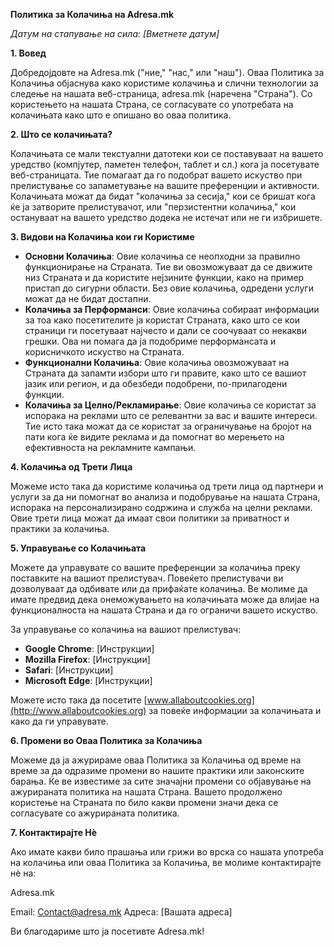 **Политика за Колачиња на Adresa.mk**

_Датум на стапување на сила: \[Вметнете датум\]_

**1\. Вовед**

Добредојдовте на Adresa.mk ("ние," "нас," или "наш"). Оваа Политика за Колачиња објаснува како користиме колачиња и слични технологии за следење на нашата веб-страница, adresa.mk (наречена "Страна"). Со користењето на нашата Страна, се согласувате со употребата на колачињата како што е опишано во оваа политика.

**2\. Што се колачињата?**

Колачињата се мали текстуални датотеки кои се поставуваат на вашето уредство (компјутер, паметен телефон, таблет и сл.) кога ја посетувате веб-страницата. Тие помагаат да го подобрат вашето искуство при прелистување со запаметување на вашите преференции и активности. Колачињата можат да бидат "колачиња за сесија," кои се бришат кога ќе ја затворите прелистувачот, или "перзистентни колачиња," кои остануваат на вашето уредство додека не истечат или не ги избришете.

**3\. Видови на Колачиња кои ги Користиме**

- **Основни Колачиња**: Овие колачиња се неопходни за правилно функционирање на Страната. Тие ви овозможуваат да се движите низ Страната и да користите нејзините функции, како на пример пристап до сигурни области. Без овие колачиња, одредени услуги можат да не бидат достапни.
- **Колачиња за Перформанси**: Овие колачиња собираат информации за тоа како посетителите ја користат Страната, како што се кои страници ги посетуваат најчесто и дали се соочуваат со некакви грешки. Ова ни помага да ја подобриме перформансата и корисничкото искуство на Страната.
- **Функционални Колачиња**: Овие колачиња овозможуваат на Страната да запамти избори што ги правите, како што се вашиот јазик или регион, и да обезбеди подобрени, по-прилагодени функции.
- **Колачиња за Целно/Рекламирање**: Овие колачиња се користат за испорака на реклами што се релевантни за вас и вашите интереси. Тие исто така можат да се користат за ограничување на бројот на пати кога ќе видите реклама и да помогнат во мерењето на ефективноста на рекламните кампањи.

**4\. Колачиња од Трети Лица**

Можеме исто така да користиме колачиња од трети лица од партнери и услуги за да ни помогнат во анализа и подобрување на нашата Страна, испорака на персонализирано содржина и служба на целни реклами. Овие трети лица можат да имаат свои политики за приватност и практики за колачиња.

**5\. Управување со Колачињата**

Можете да управувате со вашите преференции за колачиња преку поставките на вашиот прелистувач. Повеќето прелистувачи ви дозволуваат да одбивате или да прифаќате колачиња. Ве молиме да имате предвид дека онеможувањето на колачињата може да влијае на функционалноста на нашата Страна и да го ограничи вашето искуство.

За управување со колачиња на вашиот прелистувач:

- **Google Chrome**: \[Инструкции\]
- **Mozilla Firefox**: \[Инструкции\]
- **Safari**: \[Инструкции\]
- **Microsoft Edge**: \[Инструкции\]

Можете исто така да посетите [www.allaboutcookies.org](http://www.allaboutcookies.org) за повеќе информации за колачињата и како да ги управувате.

**6\. Промени во Оваа Политика за Колачиња**

Можеме да ја ажурираме оваа Политика за Колачиња од време на време за да одразиме промени во нашите практики или законските барања. Ќе ве известиме за сите значајни промени со објавување на ажурираната политика на нашата Страна. Вашето продолжено користење на Страната по било какви промени значи дека се согласувате со ажурираната политика.

**7\. Контактирајте Нè**

Ако имате какви било прашања или грижи во врска со нашата употреба на колачиња или оваа Политика за Колачиња, ве молиме контактирајте нè на:

Adresa.mk

Email: [Contact&#64;adresa.mk](mailto:Contact@adresa.mk)
Адреса: \[Вашата адреса\]

Ви благодариме што ја посетивте Adresa.mk!
